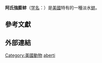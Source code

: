 {{Speciesbox
| status = DD
| status_system=iucn3.1
 | status_ref = {{r|IUCN_6182}}
| taxon = Cyprogenia aberti
| authority = ([[Timothy_Abbott_Conrad|Conrad]], 1850)
| synonyms_ref = {{r|WoRMS_857257}}
| synonyms =
* ''Cyprogenia aberti lamarckiana'' {{small|(I. Lea, 1852)}}
* ''Margaron (Unio) aberti'' {{small|(Conrad, 1850)}}
* ''Margaron (Unio) lamarckianus'' {{small|(I. Lea, 1852)}}
* ''Unio aberti'' {{small|Conrad, 1850}}
* ''Unio lamarckianus'' {{small|I. Lea, 1852}}
* ''Unio popenoi'' {{small|Call, 1885}}
}}

'''阿氏強膨蚌'''（[[学名|学名]]：''{{lang|la|Cyprogenia aberti}}''）是[[美國|美國]]特有的一種淡水[[蚌|蚌]]{{r|IUCN_6182}}。

==參考文獻==
{{reflist |refs=
<ref name="IUCN_6182">{{IUCN2009|assessors=Bogan, A.E.|year=1996|id=6182|title=Cyprogenia aberti|downloaded=2009-07-21}}</ref>
<ref name="WoRMS_857257">{{WoRMS |id=857257 |title=''Cyprogenia aberti'' (Conrad, 1850) |date=2015-10-16 |access-date=2017-11-01 |last=Bieler |first=Rüdiger }}</ref>
}}

==外部連結==
{{Taxonbar|from=Q308169}}

[[Category:美國動物|Category:美國動物]]
[[Category:強膨蚌屬|aberti]]


{{Unionidae-stub}}